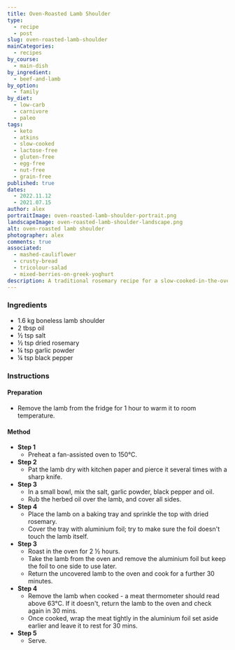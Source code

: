 ```yaml
---
title: Oven-Roasted Lamb Shoulder
type:
  - recipe
  - post
slug: oven-roasted-lamb-shoulder
mainCategories:
  - recipes
by_course:
  - main-dish
by_ingredient:
  - beef-and-lamb
by_option:
  - family
by_diet:
  - low-carb
  - carnivore
  - paleo
tags:
  - keto
  - atkins
  - slow-cooked
  - lactose-free
  - gluten-free
  - egg-free
  - nut-free
  - grain-free
published: true
dates:
  - 2022.11.12
  - 2021.07.15
author: alex
portraitImage: oven-roasted-lamb-shoulder-portrait.png
landscapeImage: oven-roasted-lamb-shoulder-landscape.png
alt: oven-roasted lamb shoulder
photographer: alex
comments: true
associated:
  - mashed-cauliflower
  - crusty-bread
  - tricolour-salad
  - mixed-berries-on-greek-yoghurt
description: A traditional rosemary recipe for a slow-cooked-in-the-oven lamb shoulder. The result is tender and juicy. While the majority of lamb recipes tend to be easier in a slow cooker, the roasted flavour in this recipe is better oven-baked.
---
```


<Ingredients>

### Ingredients

- 1.6 kg boneless lamb shoulder
- 2 tbsp oil
- ½ tsp salt
- ½ tsp dried rosemary
- ¼ tsp garlic powder
- ¼ tsp black pepper

</Ingredients>

<Instructions>

### Instructions

#### Preparation

- Remove the lamb from the fridge for 1 hour to warm it to room temperature.

#### Method

- **Step 1**
  - Preheat a fan-assisted oven to 150°C.
- **Step 2**
  - Pat the lamb dry with kitchen paper and pierce it several times with a sharp knife.
- **Step 3**
  - In a small bowl, mix the salt, garlic powder, black pepper and oil.
  - Rub the herbed oil over the lamb, and cover all sides.
- **Step 4**
  - Place the lamb on a baking tray and sprinkle the top with dried rosemary.
  - Cover the tray with aluminium foil; try to make sure the foil doesn't touch the lamb itself.
- **Step 3**
  - Roast in the oven for 2 ½ hours.
  - Take the lamb from the oven and remove the aluminium foil but keep the foil to one side to use later.
  - Return the uncovered lamb to the oven and cook for a further 30 minutes.
- **Step 4**
  - Remove the lamb when cooked - a meat thermometer should read above 63°C. If it doesn't, return the lamb to the oven and check again in 30 mins.
  - Once cooked, wrap the meat tightly in the aluminium foil set aside earlier and leave it to rest for 30 mins.
- **Step 5**
  - Serve.

</Instructions>
